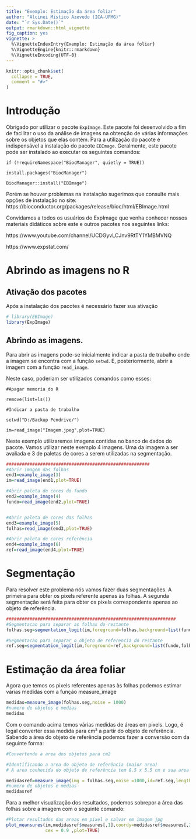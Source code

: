 ```yaml
---
title: "Exemplo: Estimação da área foliar"
author: "Alcinei Mistico Azevedo (ICA-UFMG)"
date: "`r Sys.Date()`"
output: rmarkdown::html_vignette
fig_caption: yes
vignette: >
  %\VignetteIndexEntry{Exemplo: Estimação da área foliar}
  %\VignetteEngine{knitr::rmarkdown}
  %\VignetteEncoding{UTF-8}
---
```


```r
knitr::opts_chunk$set(
  collapse = TRUE,
  comment = "#>"
)
```

# Introdução

Obrigado por utilizar o pacote `ExpImage`. Este pacote foi desenvolvido a fim de facilitar o uso da análise de imagens na obtenção de várias informações sobre os objetos que elas contém. Para a utilização do pacote é indispensável a instalação do pacote `EBImage`. Geralmente, este pacote pode ser instalado ao executar os seguintes comandos:

`if (!requireNamespace("BiocManager", quietly = TRUE))`

`install.packages("BiocManager")`

`BiocManager::install("EBImage")`

Porém se houver problemas na instalação sugerimos que consulte mais opções de instalação no site: https://bioconductor.org/packages/release/bioc/html/EBImage.html

Convidamos a todos os usuários do ExpImage que venha conhecer nossos materiais didáticos sobre este e outros pacotes nos seguintes links: 

https://www.youtube.com/channel/UCDGyvLCJnv9RtTY1YMBMVNQ

https://www.expstat.com/

# Abrindo as imagens no R 

## Ativação dos pacotes
Após a instalação dos pacotes é necessário fazer sua ativação

```r
# library(EBImage)
library(ExpImage)
```

## Abrindo as imagens.
Para abrir as imagens pode-se inicialmente indicar a pasta de trabalho onde a imagem se encontra com a função `setwd`. E, posteriormente, abrir a imagem com a função `read_image`.

Neste caso, poderiam ser utilizados comandos como esses:

`#Apagar memoria do R`

`remove(list=ls())`

`#Indicar a pasta de trabalho`

`setwd("D:/Backup Pendrive/")`

`im=read_image("Imagem.jpeg",plot=TRUE)`

Neste exemplo utilizaremos imagens contidas no banco de dados do pacote. Vamos utilizar neste exemplo 4 imagens. Uma da imagem a ser avaliada e 3 de paletas de cores a serem utilizadas na segmentação.

```r
#######################################################
#Abrir imagem das folhas
end1=example_image(3)
im=read_image(end1,plot=TRUE)

#Abrir paleta de cores do fundo
end2=example_image(4)
fundo=read_image(end2,plot=TRUE)


#Abrir paleta de cores das folhas
end3=example_image(5)
folhas=read_image(end3,plot=TRUE)

#Abrir paleta de cores referência
end4=example_image(6)
ref=read_image(end4,plot=TRUE)

```

# Segmentação
Para resolver este problema nós vamos fazer duas segmentações. A primeira para obter os pixels referente apenas às folhas. A segunda segmentação será feita para obter os pixels correspondente apenas ao objeto de referência.

```r
#################################################################
#Segmentacao para separar as folhas do restante
folhas.seg=segmentation_logit(im,foreground=folhas,background=list(fundo,ref),sample=2000,fillHull=TRUE,plot=TRUE)

#Segmentacao para separar o objeto de referencia do restante
ref.seg=segmentation_logit(im,foreground=ref,background=list(fundo,folhas),sample=2000,fillHull=TRUE,plot=TRUE)
```


# Estimação da área foliar

Agora que temos os pixels referentes apenas às folhas podemos estimar várias medidas com a função measure_image

```r
medidas=measure_image(folhas.seg,noise = 1000)
#numero de objetos e medias
medidas
```

Com o comando acima temos várias medidas de áreas em pixels. Logo, é legal converter essa medida para cm² a partir do objeto de referência. Sabendo a área do objeto de referência podemos fazer a conversão com da seguinte forma:

```r
#Convertendo a area dos objetos para cm2

#Identificando a area do objeto de referência (maior area)
# A area conhecida do objeto de referência tem 8.5 x 5.5 cm e sua area segmentada esta no objeto ref.seg

medidasref=measure_image(img = folhas.seg,noise =1000,id=ref.seg,length =8.5,width =5.5 )
#numero de objetos e medias
medidasref
```

Para a melhor visualização dos resultados, podemos sobrepor a área das folhas sobre a imagem com o seguinte comando:


```r
#Plotar resultados das areas em pixel e salvar em imagem jpg
plot_meansures(im,medidasref$measures[,1],coordy=medidasref$measures[,2],text=round(medidasref$measures[,3],1),col="red",
               cex = 0.9 ,plot=TRUE)
```
